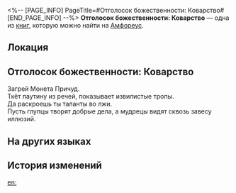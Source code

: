<%-- [PAGE_INFO]
PageTitle=#Отголосок божественности: Коварство#
[END_PAGE_INFO] --%>
{{Дополнить}}
{{Книга Инфобокс
|id           = 544
|partIds      = 190873
|Название     = 
|Изображение  = Предмет Книга Амфореус 3.png
|Мир          = Амфореус
|Томов        = 1
|Автор        = <!--нужно добавить-->
|Описание     = Воспоминания о чудесах титана. Лишь те, кому было даровано благословение, способны услышать священное эхо... Слушайте! Лязг пары монет отдаёт враньём.
|Том1         = {{tx}}
|Источник1    = {{tx|Отсутствует источник}}
|Персонажи    = 
|Фракции      = 
}}
'''Отголосок божественности: Коварство''' — одна из [[Книги|книг]], которую можно найти на [[Амфореус]].

==Локация==
{{Отметка карты|<!--название карты-->|<!--id отметки-->}}

==Отголосок божественности: Коварство==
Загрей Монета Причуд.<br />
Ткёт паутину из речей, показывает извилистые тропы.<br />
Да раскроешь ты таланты во лжи.<br />
Пусть глупцы творят добрые дела, а мудрецы видят сквозь завесу иллюзий.

==На других языках==
{{На других языках
|en   = Divine Echo: Deception
|zhs  = 神性的回响：诡计
|zht  = 神性的迴響：詭計
|ja   = 神性の反響：詭計
|ko   = 신성의 메아리: 계략
|es   = Eco divino: el Engaño
|fr   = Écho divin de la Ruse
|ru   = Отголосок божественности: Коварство
|th   = แว่วเสียงศักดิ์สิทธิ์: เพทุบาย
|vi   = Tiếng Vọng Thần Tính: Mưu Kế
|de   = Göttliches Echo: Täuschung
|id   = Gema Ilahi: Tipu Muslihat
|pt   = Eco Divino: Enganação
}}

==История изменений==
{{История изменений|3.5}}

[[en:]]